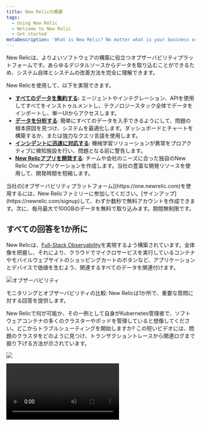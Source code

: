```yaml
---
title: New Relicの概要
tags:
  - Using New Relic
  - Welcome to New Relic
  - Get started
metaDescription: 'What is New Relic? No matter what is your business or role, learn how to make the most of our suite of digital intelligence products.'
---
```


New Relicは、よりよいソフトウェアの構築に役立つオブザーバビリティプラットフォームです。あらゆるデジタルソースからデータを取り込むことができるため、システム自体とシステムの改善方法を完全に理解できます。

New Relicを使用して、以下を実現できます。

* **[すべてのデータを集約する](#bring-your-data):** エージェントやインテグレーション、APIを使用してすべてをインストゥルメントし、テクノロジースタック全体でデータをインポートし、単一UIからアクセスします。
* [**データを分析する**](#analyze-your-data): 簡単にすべてのデータを入手できるようにして、問題の根本原因を見つけ、システムを最適化します。ダッシュボードとチャートを構築するか、または強力なクエリ言語を使用します。
* **[インシデントに迅速に対応する](#respond-faster)**: 機械学習ソリューションが異常をプロアクティブに検知施設を行い、問題となる前に警告します。
* [**New Relicアプリを開発する**](#develop): チームや会社のニーズに合った独自のNew Relic Oneアプリケーションを作成します。当社の豊富な開発リソースを使用して、開発時間を短縮します。

<Callout variant="tip">
  当社の[オブザーバビリティプラットフォーム](https://one.newrelic.com)を使用するには、New Relicファミリーに参加してください。[サインアップ](https://newrelic.com/signup)して、わずか数秒で無料アカウントを作成できます。次に、毎月最大で100GBのデータを無料で取り込みます。期間無制限です。
</Callout>

## すべての回答を1か所に

New Relicは、[Full-Stack Observability](/docs/introduction-full-stack-observability)を実現するよう構築されています。全体像を把握し、それにより、クラウドでマイクロサービスを実行しているコンテナやモバイルウェブサイトのショッピングカートのボタンなど、アプリケーションとデバイスで価値を生むよう、関連するすべてのデータを関連付けます。

![オブザーバビリティ](./images/observability.png "オブザーバビリティ")

<figcaption>
  モニタリングとオブザーバビリティの比較: New Relicは1か所で、重要な質問に対する回答を提供します。
</figcaption>

New Relicで何が可能か、その一例として自身がKubernetes管理者で、ソフトウェアコンテナの多くのクラスターやポッドを管理していると想像してください。どこからトラブルシューティングを開始しますか? この短いビデオには、問題のクラスタをどのように見つけ、トランザクショントレースから関連ログまで掘り下げる方法が示されています。

![](./images/swatch.jpg)

<Video id="hytv3kad74" type="wistia" />

## すべてのデータを集約する [#bring-your-data]

データがどこから来ているかに関わらず、[テレメトリデータプラットフォーム](/docs/data-ingest-apis/get-data-new-relic/getting-started/get-started-telemetry-data-platform)でデータをキャプチャし、整理し、意味を持たせることができます。[エージェントとインテグレーション](/docs/integrations/intro-integrations/get-started/introduction-new-relic-integrations)を使用して、共通のフレームワークとツールから自動的にデータを収集、または御社のビジネスや技術に特化したデータについては[当社のAPI](/docs/apis/get-started/intro-apis/introduction-new-relic-apis)を使用します。

御社のテクノロジーやタスクがここに掲載されていない場合、[New Relic統合](https://newrelic.com/integrations)にあるより大きなリストをご覧ください。

<table>
  <thead>
    <tr>
      <th style={{ width: "200px" }}>
        以下を行う場合...
      </th>

      <th>
        New Relicを使用して以下を実行できます...
      </th>
    </tr>
  </thead>

  <tbody>
    <tr>
      <td>
        アプリケーションをインストゥルメントする
      </td>

      <td>
        * [コードをインストゥルメントする：](/docs/apm/new-relic-apm/getting-started/introduction-new-relic-apm) APMエージェントを使用して、CやGo、Java、.NET、Node.js、PHP、Python、Rubyでアプリケーションのインストゥルメントを自動的に行います。
        * [トランザクションを追跡する：](/docs/understand-dependencies/distributed-tracing/get-started/introduction-distributed-tracing) アプリとサービス間の境界を越えたトランザクションに応じて、ディストリビューティッド（分散）トレーシングの詳細を収集します。
      </td>
    </tr>

    <tr>
      <td>
        環境をインストゥルメントする
      </td>

      <td>
        * [インフラストラクチャをインストゥルメントする：](/docs/infrastructure/new-relic-infrastructure/get-started/introduction-new-relic-infrastructure) 環境全体を観察します（Linux、Windows、AWS、Azure、Google Cloud Platform、Kubernetes、Dockerなどを含む）。
        * [ログを収集し一元化する:](/docs/logs/new-relic-logs/get-started/introduction-new-relic-logs) その他のアプリケーションやインフラストラクチャデータを使用して、コンテキストでログデータを表示します。ツール間の切り替え時間を短縮し、解決策により迅速に到達します。
      </td>
    </tr>

    <tr>
      <td>
        デジタルエクスペリエンスをインストゥルメント
      </td>

      <td>
        * [ブラウザのパフォーマンスを向上させる:](/docs/browser/new-relic-browser/getting-started/introduction-new-relic-browser) ページロードタイムを減らし、エラーの順序を選別しエラーをなくします。
        * [モバイルアプリをモニターする:](/docs/mobile-monitoring/new-relic-mobile/getting-started/introduction-new-relic-mobile) クラッシュのトラブルシューティングを行い、AndroidおよびiOSアプリの健全性をモバイルエージェントでチェックします。
        * [ユーザーのアクティビティのシミュレーションを行う:](/docs/synthetics/new-relic-synthetics/getting-started/introduction-new-relic-synthetics) 自動化されたチェックを行い、主要なユーザーフローとユーザーエクスペリエンスをモニターして、顧客の期待に応えていることを確認します。
      </td>
    </tr>

    <tr>
      <td>
        APIを介してデータを送信するか、独自のソリューションを構築する
      </td>

      <td>
        * [エージェントなしでデータを収集する:](/docs/apis/get-started/intro-apis/introduction-new-relic-apis) OpenTelemetryまたはその他のエージェントを使用したい場合、直接APIを呼び出します。
        * 独自のインテグレーションを構築する：[Flexツール](/docs/integrations/host-integrations/host-integrations-list/flex-integration-tool-build-your-own-integration)、または言語特定の[SDK](/docs/data-ingest-apis/get-data-new-relic/new-relic-sdks/telemetry-sdks-send-custom-telemetry-data-new-relic)を使用して独自のエクスポーターを作成し、データをNew Relicに送信します。
      </td>
    </tr>
  </tbody>
</table>

[フルユーザー](/docs/users-roles#user-type)として、[New Relic One](/docs/new-relic-one/use-new-relic-one/get-started/introduction-new-relic-one)のオブザーバビリティツール全体にアクセスできます。

* [アプリケーションモニタリング](/docs/apm)
* [ブラウザをモニター](/docs/browser)
* [モバイルモニタリング](/docs/mobile-monitoring)
* [合成モニタリング](/docs/synthetics)
* [サーバーレスモニタリング](/docs/serverless-function-monitoring)
* [インフラストラクチャのモニタリング](/docs/infrastructure)
* [ログモニタリング](/docs/logs)

どこから開始しても問題ありません。Full-stack observabilityがすべてを管理します。

## データを分析する [#analyze-your-data]

New Relicでデータの[安全](/docs/security/new-relic-security/compliance/data-encryption)を確保することで、当社のプラットフォームは問題のアラートを行えるので、お客様はデータが[メトリックスやイベント、ログ、トレース](https://newrelic.com/platform/telemetry-data-101/ "新しいウィンドウにリンクが開きます。")かによらず、データをまとめ処理し、理解することができます:

* [データを視覚的に詳しく調べる](/docs/query-your-data/explore-query-data/data-explorer/introduction-data-explorer): クエリ言語の知識がなくても、データエクスプローラーに移動し、すべてのデータを扱い、[エンティティ](/docs/new-relic-one/use-new-relic-one/core-concepts/what-entity-new-relic)を関連付けることができます。
* [データのクエリと視覚化を行う：](/docs/chart-builder/use-chart-builder/get-started/introduction-chart-builder) キュレート済みダッシュボード可視化を使用するか、御社独自のものを作成します。[NRQL](/docs/query-data/nrql-new-relic-query-language/getting-started/introduction-nrql)（New Relicクエリ言語）を使用して、データを細分化し質問に掘り下げます。
* [データのクエリをプログラムに基づき行う:](/docs/apis/nerdgraph/get-started/introduction-new-relic-nerdgraph) 当社のNerdGraph GraphQL APIを通じて、データを評価します。GraphiQLエディタで、簡単にクエリのプロトタイプを作成します。

## インシデントに迅速に対応 [#respond-faster]

DevOpsやサイト信頼性、ネットワーク運用を担当するチームは、システムを常に効率的に実行するために、信頼性の高いリアルタイムのアラートと異常検知を必要としています。

* 当社のハイブリッド機械学習エンジンである[インテリジェンスの応用](/docs/new-relic-one/use-new-relic-one/new-relic-ai/introduction-new-relic-ai)を使用して、異常を自動的に検知し、アラートのノイズを減らし、インシデントへの対応を迅速化するようコンテキストによりインシデントの内容を深めることができます。
* [プロアクティブに検知](/docs/new-relic-one/use-new-relic-one/new-relic-ai/proactive-detection-new-relic-ai): アプリの異常な動作について通知を受け、Slackに送信された異常な動作の分析を入手します。Slackを使用していない場合Webhookのセットアップを行い、必要な際にメッセージを配信します。
* [通知を受ける:](/docs/alerts/new-relic-alerts/getting-started/introduction-new-relic-alerts) データソース全体でアラートを設定し、システムで注意が必要な際に通知を受けます。通知を受ける前にいくつの閾値違反があるかに注意し制御します。

## New Relicを使用して開発 [#develop]

New Relicを使用すると、投入したのと同じデータを使用して、独自のオブザーバビリティアプリケーションを構築し、独自のビジネスやIT、業務の質問に答えることができます。

New Relicにより、カスタムアプリケーションの構築が簡単になりました。[開発者ウェブサイト](http://developer.newrelic.com/)に移動し、アプリ作成を開始しましょう。[アプリを全世界と共有](https://developer.newrelic.com/build-apps/publish-deploy)することもできます。

![](./images/swatch.jpg)

<Video id="lzrwubc09a" type="wistia" />

当社のエージェントとインテグレーションは[オープンソース](https://opensource.newrelic.com/)なので、改善を行ったり、自社のコードに基づき独自のNew Relicツールを作成することもできます。[GitHubにあるコードリポジトリ](https://github.com/newrelic)をご覧ください。

## New Relicを使い始める [#get-started-now]

データの捕捉と分析を迅速に開始する方法は次のとおりです：

* New Relicアカウントがない場合、[newrelic.com/signup](https://newrelic.com/signup)でサインアップしてください。
* どのようなテクノロジーをNew Relicがインストゥルメントできるかについては、[newrelic.com/integrations](https://newrelic.com/integrations)をご覧ください。
* エージェントを今すぐインストールするには、[エージェントをインストールする](/docs/agents/manage-apm-agents/installation/install-agent)をご覧ください。
* 当社のAPIを通じての直接のデータ送信については、[New Relic APIの概要](/docs/apis/get-started/intro-apis/introduction-new-relic-apis)をご覧ください。
* New Relicアプリケーションの開発を開始するには、[開発者ウェブサイト](http://developer.newrelic.com/)に移動します。

データをNew Relicに入力した後に、[New Relicユーザーインタフェース](/docs/new-relic-one/use-new-relic-one/get-started/introduction-new-relic-one)の詳細をご覧ください。

## その他のヘルプ [#more_help]

さらに支援が必要な場合は、これらのサポートと学習リソースを確認してください：

* [Explorers Hub](https://discuss.newrelic.com/)を参照して、コミュニティから支援を受け、ディスカッションに参加してください。
* [当社のサイトで回答を見つけ、サポートポータルの使用方法について学びます](/docs/using-new-relic/welcome-new-relic/get-started/find-help-use-support-portal)。
* Linux、Windows、およびmacOSのトラブルシューティングツールである[New Relic Diagnosticsを実行します](/docs/using-new-relic/cross-product-functions/troubleshooting/new-relic-diagnostics)。
* New Relicの[データセキュリティ](/docs/security)と[ライセンス](/docs/licenses)ドキュメントを見直してください。
